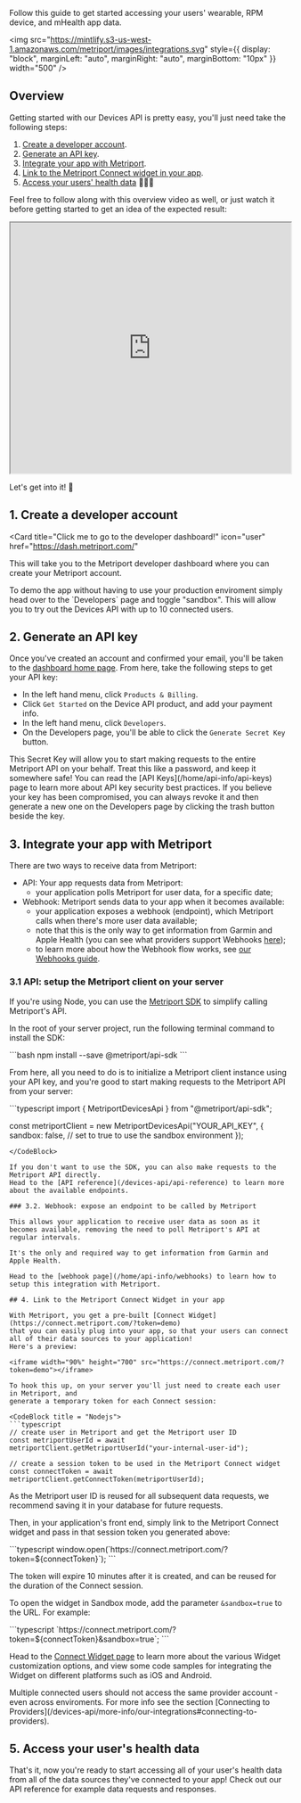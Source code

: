 Follow this guide to get started accessing your users' wearable, RPM device, and mHealth app data.

<img 
  src="https://mintlify.s3-us-west-1.amazonaws.com/metriport/images/integrations.svg" 
  style={{ display: "block", marginLeft: "auto", marginRight: "auto", marginBottom: "10px" }}
  width="500"
/>

## Overview

Getting started with our Devices API is pretty easy, you'll just need take the following steps:

1. [Create a developer account](#1--create-a-developer-account).
2. [Generate an API key](#2--generate-an-api-key).
3. [Integrate your app with Metriport](#3--integrate-your-app-with-metriport).
4. [Link to the Metriport Connect widget in your app](#4--link-to-the-metriport-connect-widget-in-your-app).
5. [Access your users' health data](#5--access-your-user-s-health-data) 🎉🎉🎉

Feel free to follow along with this overview video as well, or just watch it before
getting started to get an idea of the expected result:

<iframe
  src="https://www.loom.com/embed/10c24aa43300417e86cdeb61ff59b1b8?sid=4848e9c7-85bf-493c-ba99-e96ea1c68d41"
  width="100%"
  height="450px"
></iframe>

Let's get into it! 🤘

## 1. Create a developer account

<Card
  title="Click me to go to the developer dashboard!"
  icon="user"
  href="https://dash.metriport.com/"
>
  This will take you to the Metriport developer dashboard where you can create your Metriport
  account.
</Card>

<Callout intent="success">
  To demo the app without having to use your production enviroment simply head over to the
  `Developers` page and toggle "sandbox". This will allow you to try out the Devices API with up to
  10 connected users.
</Callout>

## 2. Generate an API key

Once you've created an account and confirmed your email, you'll be taken to the [dashboard
home page](https://dash.metriport.com/). From here, take the following steps to get your API key:

- In the left hand menu, click `Products & Billing`.
- Click `Get Started` on the Device API product, and add your payment info.
- In the left hand menu, click `Developers`.
- On the Developers page, you'll be able to click the `Generate Secret Key` button.

<Callout intent="info">
  This Secret Key will allow you to start making requests to the entire Metriport API on your
  behalf. Treat this like a password, and keep it somewhere safe! You can read the [API
  Keys](/home/api-info/api-keys) page to learn more about API key security best practices.
</Callout>

<Callout intent="success">
  If you believe your key has been compromised, you can always revoke it and then generate a new one
  on the Developers page by clicking the trash button beside the key.
</Callout>

## 3. Integrate your app with Metriport

There are two ways to receive data from Metriport:

- API: Your app requests data from Metriport:
  - your application polls Metriport for user data, for a specific date;
- Webhook: Metriport sends data to your app when it becomes available:
  - your application exposes a webhook (endpoint), which Metriport calls when there's more user data available;
  - note that this is the only way to get information from Garmin and Apple Health (you can see what providers support Webhooks [here](/devices-api/more-info/our-integrations));
  - to learn more about how the Webhook flow works, see [our Webhooks guide](/home/api-info/webhooks).

### 3.1 API: setup the Metriport client on your server

If you're using Node, you can use the [Metriport SDK](/devices-api/sdks/api/node) to simplify calling Metriport's API.

In the root of your server project, run the following terminal command to install the SDK:

<CodeBlock title = "Bash">
  ```bash
  npm install --save @metriport/api-sdk
  ```
</CodeBlock>

From here, all you need to do is to initialize a Metriport client instance using your API
key, and you're good to start making requests to the Metriport API from your server:

<CodeBlock title = "Nodejs">
  ```typescript
  import { MetriportDevicesApi } from "@metriport/api-sdk";

  const metriportClient = new MetriportDevicesApi("YOUR_API_KEY", {
    sandbox: false, // set to true to use the sandbox environment
  });
  ```
</CodeBlock>

If you don't want to use the SDK, you can also make requests to the Metriport API directly.
Head to the [API reference](/devices-api/api-reference) to learn more about the available endpoints.

### 3.2. Webhook: expose an endpoint to be called by Metriport

This allows your application to receive user data as soon as it becomes available, removing the need to poll Metriport's API at regular intervals.

It's the only and required way to get information from Garmin and Apple Health.

Head to the [webhook page](/home/api-info/webhooks) to learn how to setup this integration with Metriport.

## 4. Link to the Metriport Connect Widget in your app

With Metriport, you get a pre-built [Connect Widget](https://connect.metriport.com/?token=demo)
that you can easily plug into your app, so that your users can connect all of their data sources to your application!
Here's a preview:

<iframe width="90%" height="700" src="https://connect.metriport.com/?token=demo"></iframe>

To hook this up, on your server you'll just need to create each user in Metriport, and
generate a temporary token for each Connect session:

<CodeBlock title = "Nodejs">
  ```typescript
  // create user in Metriport and get the Metriport user ID
  const metriportUserId = await metriportClient.getMetriportUserId("your-internal-user-id");

  // create a session token to be used in the Metriport Connect widget
  const connectToken = await metriportClient.getConnectToken(metriportUserId);
  ```
</CodeBlock>

<Callout intent="info">
  As the Metriport user ID is reused for all subsequent data requests, we recommend saving it in
  your database for future requests.
</Callout>

Then, in your application's front end, simply link to the Metriport Connect widget
and pass in that session token you generated above:

<CodeBlock title = "Nodejs">
  ```typescript
  window.open(`https://connect.metriport.com/?token=${connectToken}`);
  ```
</CodeBlock>

The token will expire 10 minutes after it is created, and can be reused for the duration of the
Connect session.

To open the widget in Sandbox mode, add the parameter `&sandbox=true` to the
URL. For example:

<CodeBlock title = "Nodejs">
  ```typescript
  `https://connect.metriport.com/?token=${connectToken}&sandbox=true`;
  ```
</CodeBlock>


Head to the [Connect Widget page](/devices-api/getting-started/connect-widget) to learn more about the various Widget customization options, and view some code samples for integrating the Widget on different platforms such as iOS and Android.

<Callout intent="warn">
  Multiple connected users should not access the same provider account - even across enviroments.
  For more info see the section [Connecting to
  Providers](/devices-api/more-info/our-integrations#connecting-to-providers).
</Callout>

## 5. Access your user's health data

<Callout intent="success">
  That's it, now you're ready to start accessing all of your user's health data from all of the data
  sources they've connected to your app!
</Callout>

<Card title="API reference" icon="terminal" href="/devices-api/api-reference">
  Check out our API reference for example data requests and responses.
</Card>